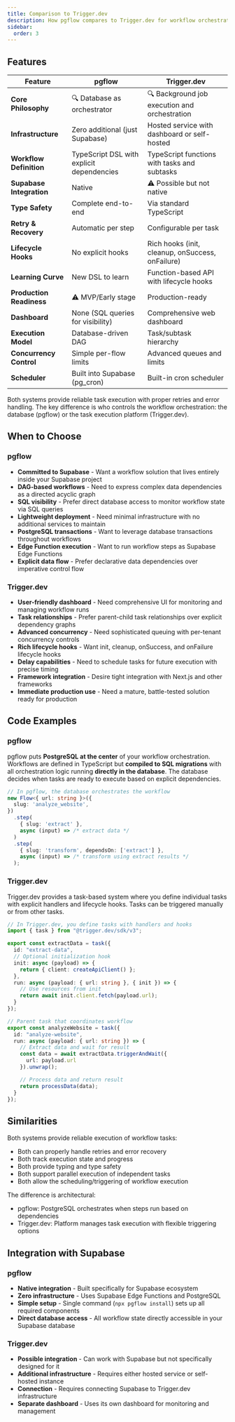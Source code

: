 ```yaml
---
title: Comparison to Trigger.dev
description: How pgflow compares to Trigger.dev for workflow orchestration
sidebar:
  order: 3
---
```


## Features

| Feature | pgflow | Trigger.dev |
|---------|--------|-------------|
| **Core Philosophy** | 🔍 Database as orchestrator | 🔍 Background job execution and orchestration |
| **Infrastructure** | Zero additional (just Supabase) | Hosted service with dashboard or self-hosted |
| **Workflow Definition** | TypeScript DSL with explicit dependencies | TypeScript functions with tasks and subtasks |
| **Supabase Integration** | Native | ⚠️ Possible but not native |
| **Type Safety** | Complete end-to-end | Via standard TypeScript |
| **Retry & Recovery** | Automatic per step | Configurable per task |
| **Lifecycle Hooks** | No explicit hooks | Rich hooks (init, cleanup, onSuccess, onFailure) |
| **Learning Curve** | New DSL to learn | Function-based API with lifecycle hooks |
| **Production Readiness** | ⚠️ MVP/Early stage | Production-ready |
| **Dashboard** | None (SQL queries for visibility) | Comprehensive web dashboard |
| **Execution Model** | Database-driven DAG | Task/subtask hierarchy |
| **Concurrency Control** | Simple per-flow limits | Advanced queues and limits |
| **Scheduler** | Built into Supabase (pg_cron) | Built-in cron scheduler |

Both systems provide reliable task execution with proper retries and error handling. The key difference is who controls the workflow orchestration: the database (pgflow) or the task execution platform (Trigger.dev).

## When to Choose

### pgflow
- **Committed to Supabase** - Want a workflow solution that lives entirely inside your Supabase project
- **DAG-based workflows** - Need to express complex data dependencies as a directed acyclic graph
- **SQL visibility** - Prefer direct database access to monitor workflow state via SQL queries
- **Lightweight deployment** - Need minimal infrastructure with no additional services to maintain
- **PostgreSQL transactions** - Want to leverage database transactions throughout workflows
- **Edge Function execution** - Want to run workflow steps as Supabase Edge Functions
- **Explicit data flow** - Prefer declarative data dependencies over imperative control flow

### Trigger.dev
- **User-friendly dashboard** - Need comprehensive UI for monitoring and managing workflow runs
- **Task relationships** - Prefer parent-child task relationships over explicit dependency graphs
- **Advanced concurrency** - Need sophisticated queuing with per-tenant concurrency controls
- **Rich lifecycle hooks** - Want init, cleanup, onSuccess, and onFailure lifecycle hooks
- **Delay capabilities** - Need to schedule tasks for future execution with precise timing
- **Framework integration** - Desire tight integration with Next.js and other frameworks
- **Immediate production use** - Need a mature, battle-tested solution ready for production

## Code Examples

### pgflow

pgflow puts **PostgreSQL at the center** of your workflow orchestration. Workflows are defined in TypeScript but **compiled to SQL migrations** with all orchestration logic running **directly in the database**. The database decides when tasks are ready to execute based on explicit dependencies.

```typescript
// In pgflow, the database orchestrates the workflow
new Flow<{ url: string }>({
  slug: 'analyze_website',
})
  .step(
    { slug: 'extract' },
    async (input) => /* extract data */
  )
  .step(
    { slug: 'transform', dependsOn: ['extract'] },
    async (input) => /* transform using extract results */
  );
```

### Trigger.dev

Trigger.dev provides a task-based system where you define individual tasks with explicit handlers and lifecycle hooks. Tasks can be triggered manually or from other tasks.

```typescript
// In Trigger.dev, you define tasks with handlers and hooks
import { task } from "@trigger.dev/sdk/v3";

export const extractData = task({
  id: "extract-data",
  // Optional initialization hook
  init: async (payload) => {
    return { client: createApiClient() };
  },
  run: async (payload: { url: string }, { init }) => {
    // Use resources from init
    return await init.client.fetch(payload.url);
  }
});

// Parent task that coordinates workflow
export const analyzeWebsite = task({
  id: "analyze-website",
  run: async (payload: { url: string }) => {
    // Extract data and wait for result
    const data = await extractData.triggerAndWait({
      url: payload.url
    }).unwrap();

    // Process data and return result
    return processData(data);
  }
});
```

## Similarities

Both systems provide reliable execution of workflow tasks:

- Both can properly handle retries and error recovery
- Both track execution state and progress
- Both provide typing and type safety
- Both support parallel execution of independent tasks
- Both allow the scheduling/triggering of workflow execution

The difference is architectural:
- pgflow: PostgreSQL orchestrates when steps run based on dependencies
- Trigger.dev: Platform manages task execution with flexible triggering options

## Integration with Supabase

### pgflow
- **Native integration** - Built specifically for Supabase ecosystem
- **Zero infrastructure** - Uses Supabase Edge Functions and PostgreSQL
- **Simple setup** - Single command (`npx pgflow install`) sets up all required components
- **Direct database access** - All workflow state directly accessible in your Supabase database

### Trigger.dev
- **Possible integration** - Can work with Supabase but not specifically designed for it
- **Additional infrastructure** - Requires either hosted service or self-hosted instance
- **Connection** - Requires connecting Supabase to Trigger.dev infrastructure
- **Separate dashboard** - Uses its own dashboard for monitoring and management
